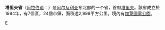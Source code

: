 {{Unreferenced|time=2022-01-08T02:46:59+00:00}}
{{Infobox Algerian Province 
 |capital                =塔里夫
 |name                   =  塔里夫省<br />{{lang|ar|ولاية الطار|}}
 |area                   = 2,998
 |arank                   =  
 |oos                  =   1 E9 m²
 |image                    =Algeria-El Tarf.png
 |pop                    =  352,588
 |prank                  = 
 |den                    = 
 |creation               = 
 |districts              = 
 |municipalities         = 
 |dial                   = 
 |code                   = 36
|}}
'''塔里夫省'''（[[阿拉伯语|阿拉伯语]]：'''{{lang|ar|ولاية الطار|}}'''）是[[阿尔及利亚|阿尔及利亚]]东北部的一个省，首府[[塔里夫|塔里夫]]。該省成立於1984年，有7個區，24個市鎮，面積達2,998平方公里。境內有[[加萊國家公園|加萊國家公園]]。

{{coord|display=title}}
{{Algeria-geo-stub}}
{{阿尔及利亚省份}}

[[Category:阿尔及利亚省份|E]]